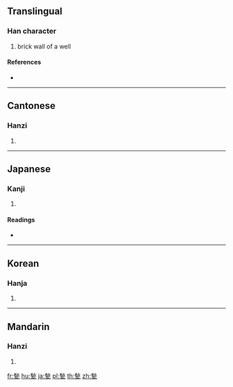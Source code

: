 {{character info/new}}
==Translingual==

===Han character===
{{Han char|rn=98|rad=瓦|as=09|sn=14|four=29717|canj=HFMVN}}

# brick wall of a well

====References====
* {{Han ref|kx=0750.190|dkj=21554|dj=1158.330|hdz=21429.010|uh=7503|ud=29955|bh=E2D7|bd=58071}}

----

==Cantonese==

===Hanzi===
{{yue-hanzi|jyut=|y=jau3}}

# {{defn|lang=yue|sort=瓦09}}

----

==Japanese==

===Kanji===
{{ja-kanji|grade=|rs=瓦09}}

# {{defn|lang=ja|sort=瓦09}}

====Readings====
* {{ja-readings|on=[[しゅう]] (shū)|kun=[[しきがわら]] (shikigawara)|nanori=}}

----

==Korean==

===Hanja===
{{ko-hanja|hangeul=추|eumhun=|rv=chu|mr=ch'u|y=chwu}}

# {{defn|lang=ko|sort=瓦09}}

----

==Mandarin==

===Hanzi===
{{cmn-hanzi|pin=[[juàn]] ([[juan4]]), [[zhèn]] ([[zhen4]]), [[zhòu]] ([[zhou4]])|wg=chüan<sup>4</sup>, chen<sup>4</sup>, chou<sup>4</sup>}}

# {{defn|lang=cmn|sort=瓦09}}

[[fr:甃]]
[[hu:甃]]
[[ja:甃]]
[[pl:甃]]
[[th:甃]]
[[zh:甃]]